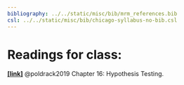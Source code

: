 ```yaml
---
bibliography: ../../static/misc/bib/mrm_references.bib
csl: ../../static/misc/bib/chicago-syllabus-no-bib.csl
---
```



# Readings for class:
[**[link]**](http://statsthinking21.org/hypothesis-testing.html) @poldrack2019 Chapter 16: Hypothesis Testing.




